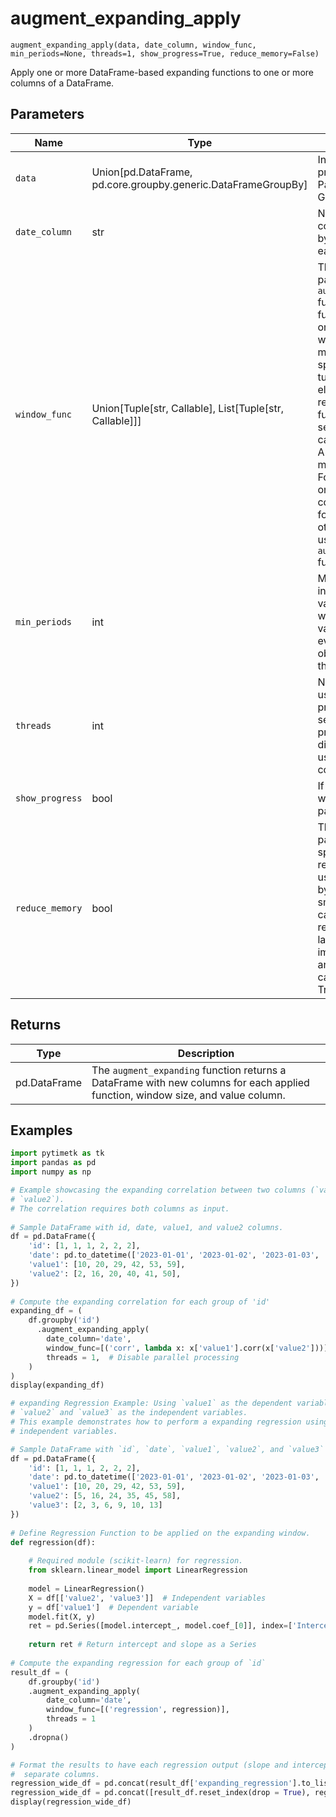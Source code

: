 # augment_expanding_apply { #pytimetk.augment_expanding_apply }

`augment_expanding_apply(data, date_column, window_func, min_periods=None, threads=1, show_progress=True, reduce_memory=False)`

Apply one or more DataFrame-based expanding functions to one or more columns of a DataFrame.

## Parameters

| Name            | Type                                                            | Description                                                                                                                                                                                                                                                                                                                                                                                                                                                                                                                                                                              | Default    |
|-----------------|-----------------------------------------------------------------|------------------------------------------------------------------------------------------------------------------------------------------------------------------------------------------------------------------------------------------------------------------------------------------------------------------------------------------------------------------------------------------------------------------------------------------------------------------------------------------------------------------------------------------------------------------------------------------|------------|
| `data`          | Union\[pd.DataFrame, pd.core.groupby.generic.DataFrameGroupBy\] | Input data to be processed. Can be a Pandas DataFrame or a GroupBy object.                                                                                                                                                                                                                                                                                                                                                                                                                                                                                                               | _required_ |
| `date_column`   | str                                                             | Name of the datetime column. Data is sorted by this column within each group.                                                                                                                                                                                                                                                                                                                                                                                                                                                                                                            | _required_ |
| `window_func`   | Union\[Tuple\[str, Callable\], List\[Tuple\[str, Callable\]\]\] | The `window_func` parameter in the `augment_expanding_apply` function  specifies the function(s) that operate on a expanding window with the  consideration of multiple columns.  The specification can be: - A tuple where the first element is a string representing the function's name and the second element is the callable function itself. - A list of such tuples for multiple functions.  Note: For functions targeting only a single value column without the need for  contextual data from other columns, consider using the `augment_expanding`  function in this library. | _required_ |
| `min_periods`   | int                                                             | Minimum observations in the window to have a value. Defaults to the window  size. If set, a value will be produced even if fewer observations are  present than the window size.                                                                                                                                                                                                                                                                                                                                                                                                         | `None`     |
| `threads`       | int                                                             | Number of threads to use for parallel processing. If `threads` is set to  1, parallel processing will be disabled. Set to -1 to use all available CPU cores.                                                                                                                                                                                                                                                                                                                                                                                                                             | `1`        |
| `show_progress` | bool                                                            | If `True`, a progress bar will be displayed during parallel processing.                                                                                                                                                                                                                                                                                                                                                                                                                                                                                                                  | `True`     |
| `reduce_memory` | bool                                                            | The `reduce_memory` parameter is used to specify whether to reduce the memory usage of the DataFrame by converting int, float to smaller bytes and str to categorical data. This reduces memory for large data but may impact resolution of float and will change str to categorical. Default is True.                                                                                                                                                                                                                                                                                   | `False`    |

## Returns

| Type         | Description                                                                                                                      |
|--------------|----------------------------------------------------------------------------------------------------------------------------------|
| pd.DataFrame | The `augment_expanding` function returns a DataFrame with new columns  for each applied function, window size, and value column. |

## Examples

```python
import pytimetk as tk
import pandas as pd
import numpy as np
```
    
```python
# Example showcasing the expanding correlation between two columns (`value1` and 
# `value2`).
# The correlation requires both columns as input.
    
# Sample DataFrame with id, date, value1, and value2 columns.
df = pd.DataFrame({
    'id': [1, 1, 1, 2, 2, 2],
    'date': pd.to_datetime(['2023-01-01', '2023-01-02', '2023-01-03', '2023-01-04', '2023-01-05', '2023-01-06']),
    'value1': [10, 20, 29, 42, 53, 59],
    'value2': [2, 16, 20, 40, 41, 50],
})
    
# Compute the expanding correlation for each group of 'id'
expanding_df = (
    df.groupby('id')
      .augment_expanding_apply(
        date_column='date',
        window_func=[('corr', lambda x: x['value1'].corr(x['value2']))],  # Lambda function for correlation
        threads = 1,  # Disable parallel processing
    )
)
display(expanding_df)
```
    
```python
# expanding Regression Example: Using `value1` as the dependent variable and 
# `value2` and `value3` as the independent variables.
# This example demonstrates how to perform a expanding regression using two 
# independent variables.

# Sample DataFrame with `id`, `date`, `value1`, `value2`, and `value3` columns.
df = pd.DataFrame({
    'id': [1, 1, 1, 2, 2, 2],
    'date': pd.to_datetime(['2023-01-01', '2023-01-02', '2023-01-03', '2023-01-04', '2023-01-05', '2023-01-06']),
    'value1': [10, 20, 29, 42, 53, 59],
    'value2': [5, 16, 24, 35, 45, 58],
    'value3': [2, 3, 6, 9, 10, 13]
})
    
# Define Regression Function to be applied on the expanding window.
def regression(df):
    
    # Required module (scikit-learn) for regression.
    from sklearn.linear_model import LinearRegression
    
    model = LinearRegression()
    X = df[['value2', 'value3']]  # Independent variables
    y = df['value1']  # Dependent variable
    model.fit(X, y)
    ret = pd.Series([model.intercept_, model.coef_[0]], index=['Intercept', 'Slope'])
        
    return ret # Return intercept and slope as a Series
        
# Compute the expanding regression for each group of `id`
result_df = (
    df.groupby('id')
    .augment_expanding_apply(
        date_column='date',
        window_func=[('regression', regression)],
        threads = 1
    )
    .dropna()
)

# Format the results to have each regression output (slope and intercept) in 
#  separate columns.
regression_wide_df = pd.concat(result_df['expanding_regression'].to_list(), axis=1).T
regression_wide_df = pd.concat([result_df.reset_index(drop = True), regression_wide_df], axis=1)
display(regression_wide_df)
```